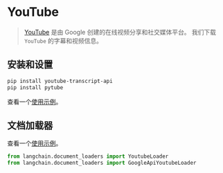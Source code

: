 # YouTube

>[YouTube](https://www.youtube.com/) 是由 Google 创建的在线视频分享和社交媒体平台。
>我们下载 `YouTube` 的字幕和视频信息。

## 安装和设置

```bash
pip install youtube-transcript-api
pip install pytube
```
查看一个[使用示例](/docs/modules/data_connection/document_loaders/integrations/youtube_transcript.html)。

## 文档加载器

查看一个[使用示例](/docs/modules/data_connection/document_loaders/integrations/youtube_transcript.html)。

```python
from langchain.document_loaders import YoutubeLoader
from langchain.document_loaders import GoogleApiYoutubeLoader
```
